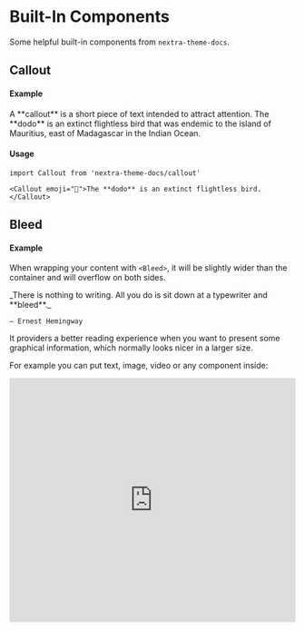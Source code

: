 # Built-In Components

Some helpful built-in components from `nextra-theme-docs`.

## Callout


#### Example

<Callout>
  A **callout** is a short piece of text intended to attract attention.
</Callout>

<Callout emoji="🦤">
  The **dodo** is an extinct flightless bird that was endemic to the island of
  Mauritius, east of Madagascar in the Indian Ocean.
</Callout>

#### Usage

```mdx
import Callout from 'nextra-theme-docs/callout'

<Callout emoji="🦤">The **dodo** is an extinct flightless bird.</Callout>
```

## Bleed


#### Example

When wrapping your content with `<Bleed>`, it will be slightly wider than the container
and will overflow on both sides.

<Bleed>
  <div style={{ border: '1px solid #888', padding: '4rem 2.5rem', textAlign: 'center' }}>
    _There is nothing to writing. All you do is sit down at a typewriter and **bleed**._

    — Ernest Hemingway

  </div>
</Bleed>

It providers a better reading experience when you want to present some graphical information, which normally
looks nicer in a larger size.

For example you can put text, image, video or any component inside:

<Bleed>
  <iframe
    width="100%"
    height="430"
    src="https://www.youtube.com/embed/3hccXiXI0u8"
    frameborder="0"
    allow="accelerometer; autoplay; clipboard-write; encrypted-media; gyroscope; picture-in-picture"
    allowfullscreen
  />
</Bleed>

You can even make it full-bleed using `<Bleed full>`:

<Bleed full>
  ![Landscape](https://source.unsplash.com/eaxwP9J_V6s/1600x398)
</Bleed>

#### Usage

```mdx
import Bleed from 'nextra-theme-docs/bleed'

<Bleed>Hey, I can use **Markdown** syntax here.</Bleed>

<Bleed full>
  ![Landscape](https://source.unsplash.com/eaxwP9J_V6s/1600x398)
</Bleed>

<Bleed full>
  <iframe
    src="https://codesandbox.io/embed/swr-states-4une7"
    width="100%"
    height="500px"
    title="SWR-States"
  ></iframe>
</Bleed>
```
